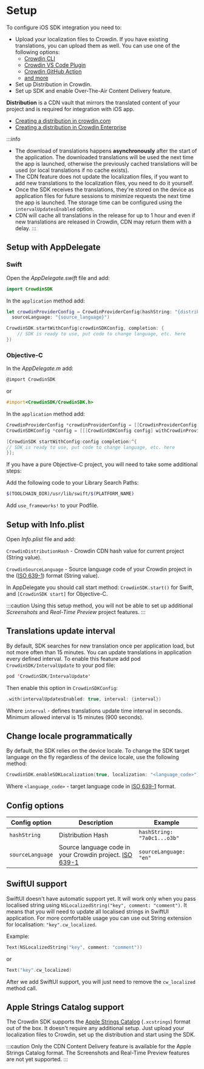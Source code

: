 # Setup

To configure iOS SDK integration you need to:

- Upload your localization files to Crowdin. If you have existing translations, you can upload them as well. You can use one of the following options:
    - [Crowdin CLI](https://crowdin.github.io/crowdin-cli/)
    - [Crowdin VS Code Plugin](https://store.crowdin.com/visual-studio-code)
    - [Crowdin GitHub Action](https://github.com/marketplace/actions/crowdin-action)
    - [and more](https://support.crowdin.com/uploading-files/)
- Set up Distribution in Crowdin.
- Set up SDK and enable Over-The-Air Content Delivery feature.

**Distribution** is a CDN vault that mirrors the translated content of your project and is required for integration with iOS app.

- [Creating a distribution in crowdin.com](https://support.crowdin.com/content-delivery/)
- [Creating a distribution in Crowdin Enterprise](https://support.crowdin.com/enterprise/content-delivery/)

:::info
- The download of translations happens **asynchronously** after the start of the application. The downloaded translations will be used the next time the app is launched, otherwise the previously cached translations will be used (or local translations if no cache exists).
- The CDN feature does not update the localization files, if you want to add new translations to the localization files, you need to do it yourself.
- Once the SDK receives the translations, they're stored on the device as application files for future sessions to minimize requests the next time the app is launched. The storage time can be configured using the `intervalUpdatesEnabled` option.
- CDN will cache all translations in the release for up to 1 hour and even if new translations are released in Crowdin, CDN may return them with a delay.
:::

## Setup with AppDelegate

### Swift

Open the *AppDelegate.swift* file and add:

```swift
import CrowdinSDK
```

In the `application` method add:

```swift
let crowdinProviderConfig = CrowdinProviderConfig(hashString: "{distribution_hash}",
  sourceLanguage: "{source_language}")

CrowdinSDK.startWithConfig(crowdinSDKConfig, completion: {
    // SDK is ready to use, put code to change language, etc. here
})
```

### Objective-C

In the *AppDelegate.m* add:

```objectivec
@import CrowdinSDK
```

or

```objectivec
#import<CrowdinSDK/CrowdinSDK.h>
```

In the `application` method add:

```objectivec
CrowdinProviderConfig *crowdinProviderConfig = [[CrowdinProviderConfig alloc] initWithHashString:@"" sourceLanguage:@""];
CrowdinSDKConfig *config = [[[CrowdinSDKConfig config] withCrowdinProviderConfig:crowdinProviderConfig]];

[CrowdinSDK startWithConfig:config completion:^{
// SDK is ready to use, put code to change language, etc. here
}];
```

If you have a pure Objective-C project, you will need to take some additional steps:

Add the following code to your Library Search Paths:

```bash
$(TOOLCHAIN_DIR)/usr/lib/swift/$(PLATFORM_NAME)
```

Add `use_frameworks!` to your Podfile.

## Setup with Info.plist

Open *Info.plist* file and add:

`CrowdinDistributionHash` - Crowdin CDN hash value for current project (String value).

`CrowdinSourceLanguage` - Source language code of your Crowdin project in the ([ISO 639-1](http://www.loc.gov/standards/iso639-2/php/English_list.php)) format (String value).

In AppDelegate you should call start method: `CrowdinSDK.start()` for Swift, and `[CrowdinSDK start]` for Objective-C.

:::caution
Using this setup method, you will not be able to set up additional *Screenshots* and *Real-Time Preview* project features.
:::

## Translations update interval

By default, SDK searches for new translation once per application load, but not more often than 15 minutes. You can update translations in application every defined interval. To enable this feature add pod `CrowdinSDK/IntervalUpdate` to your pod file:

```swift
pod 'CrowdinSDK/IntervalUpdate'
```

Then enable this option in `CrowdinSDKConfig`:

```swift
.with(intervalUpdatesEnabled: true, interval: {interval})
```

Where `interval` - defines translations update time interval in seconds. Minimum allowed interval is 15 minutes (900 seconds).

## Change locale programmatically

By default, the SDK relies on the device locale. To change the SDK target language on the fly regardless of the device locale, use the following method:

```swift
CrowdinSDK.enableSDKLocalization(true, localization: "<language_code>")
```

Where `<language_code>` - target language code in [ISO 639-1](http://www.loc.gov/standards/iso639-2/php/English_list.php) format.

## Config options

| Config option    | Description                                                                                                           | Example                     |
|------------------|-----------------------------------------------------------------------------------------------------------------------|-----------------------------|
| `hashString`     | Distribution Hash                                                                                                     | `hashString: "7a0c1...o3b"` |
| `sourceLanguage` | Source language code in your Crowdin project. [ISO 639-1](http://www.loc.gov/standards/iso639-2/php/English_list.php) | `sourceLanguage: "en"`      |

## SwiftUI support

SwiftUI doesn't have automatic support yet. It will work only when you pass localised string using `NSLocalizedString("key", comment: "comment")`.
It means that you will need to update all localised strings in SwiftUI application. For more comfortable usage you can use out String extension for localisation: `"key".cw_localized`.

Example:

```swift
Text(NSLocalizedString("key", comment: "comment"))
```

or

```swift
Text("key".cw_localized)
```

After we add SwiftUI support, you will just need to remove the `cw_localized` method call.

## Apple Strings Catalog support

The Crowdin SDK supports the [Apple Strings Catalog](https://store.crowdin.com/string_catalog) (`.xcstrings`) format out of the box. It doesn't require any additional setup. Just upload your localization files to Crowdin, set up the distribution and start using the SDK.

:::caution
Only the CDN Content Delivery feature is available for the Apple Strings Catalog format. The Screenshots and Real-Time Preview features are not yet supported.
:::
